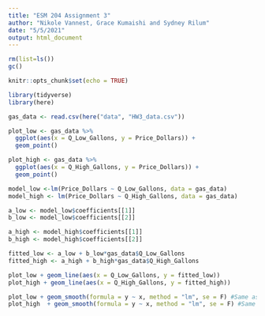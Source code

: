 ```yaml
---
title: "ESM 204 Assignment 3"
author: "Nikole Vannest, Grace Kumaishi and Sydney Rilum"
date: "5/5/2021"
output: html_document
---
```


```r
rm(list=ls())
gc()

knitr::opts_chunk$set(echo = TRUE)

library(tidyverse)
library(here)

gas_data <- read.csv(here("data", "HW3_data.csv"))
```

```r
plot_low <- gas_data %>% 
  ggplot(aes(x = Q_Low_Gallons, y = Price_Dollars)) +
  geom_point() 

plot_high <- gas_data %>% 
  ggplot(aes(x = Q_High_Gallons, y = Price_Dollars)) +
  geom_point() 
```

```r
model_low <-lm(Price_Dollars ~ Q_Low_Gallons, data = gas_data)
model_high <- lm(Price_Dollars ~ Q_High_Gallons, data = gas_data)

a_low <- model_low$coefficients[[1]]
b_low <- model_low$coefficients[[2]]

a_high <- model_high$coefficients[[1]]
b_high <- model_high$coefficients[[2]]
```

```r
fitted_low <- a_low + b_low*gas_data$Q_Low_Gallons
fitted_high <- a_high + b_high*gas_data$Q_High_Gallons

plot_low + geom_line(aes(x = Q_Low_Gallons, y = fitted_low))
plot_high + geom_line(aes(x = Q_High_Gallons, y = fitted_high))

plot_low + geom_smooth(formula = y ~ x, method = "lm", se = F) #Same as above
plot_high  + geom_smooth(formula = y ~ x, method = "lm", se = F) #Same as above
```

```r

```

